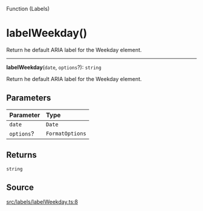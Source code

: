 <SectionTitle>Function (Labels)</SectionTitle>

# labelWeekday()

<Description>
Return he default ARIA label for the Weekday element.
</Description>

---

<a id="undefined" name="undefined"></a>

<SignatureMemberIdentifier>**labelWeekday**(`date`, `options`?): `string`</SignatureMemberIdentifier>

Return he default ARIA label for the Weekday element.

## Parameters

| Parameter | Type |
| :------ | :------ |
| `date` | `Date` |
| `options`? | `FormatOptions` |

## Returns

`string`

## Source

[src/labels/labelWeekday.ts:8](https://github.com/gpbl/react-day-picker/blob/next/src/labels/labelWeekday.ts#L8)
